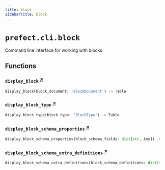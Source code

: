 ```yaml
---
title: block
sidebarTitle: block
---
```


# `prefect.cli.block`



Command line interface for working with blocks.


## Functions

### `display_block` <sup><a href="https://github.com/PrefectHQ/prefect/blob/main/src/prefect/cli/block.py#L45" target="_blank">↗</a></sup>

```python
display_block(block_document: 'BlockDocument') -> Table
```

### `display_block_type` <sup><a href="https://github.com/PrefectHQ/prefect/blob/main/src/prefect/cli/block.py#L63" target="_blank">↗</a></sup>

```python
display_block_type(block_type: 'BlockType') -> Table
```

### `display_block_schema_properties` <sup><a href="https://github.com/PrefectHQ/prefect/blob/main/src/prefect/cli/block.py#L85" target="_blank">↗</a></sup>

```python
display_block_schema_properties(block_schema_fields: dict[str, Any]) -> Table
```

### `display_block_schema_extra_definitions` <sup><a href="https://github.com/PrefectHQ/prefect/blob/main/src/prefect/cli/block.py#L110" target="_blank">↗</a></sup>

```python
display_block_schema_extra_definitions(block_schema_definitions: dict[str, Any]) -> Table
```
